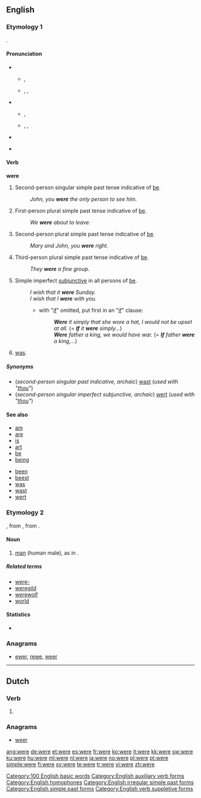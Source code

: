 {{wikipedia|Were (disambiguation)}}
{{also|were-}}
==English==

===Etymology 1===
{{etyl|ang}} {{term|wære|wǣre|lang=ang|sc=unicode}}.

====Pronunciation====
* {{qualifier|stressed}}
** {{a|UK}} {{IPA|/wɜː(ɹ)/}}, {{SAMPA|/w3:(r\)/}}
** {{a|US}} {{enPR|wûr}}, {{IPA|/wɝ/}}, {{SAMPA|/w3`/}}
* {{qualifier|unstressed}}
** {{a|UK}} {{IPA|/wə(ɹ)/}}, {{SAMPA|/w@(r\)/}}
** {{a|US}} {{enPR|wər}}, {{IPA|/wɚ/}}, {{SAMPA|/w@`/}}
* {{audio|en-us-were.ogg|Audio (US)}}
{{rhymes|ɜː(r)}}
* {{homophones|whirr}} {{qualifier|in accents with the [[wine-whine merger]]}}

====Verb====
'''were'''

# Second-person singular simple past tense indicative of [[be]].
#: ''John, you '''were''' the only person to see him.''
# First-person plural simple past tense indicative of [[be]].
#: ''We '''were''' about to leave.''
# Second-person plural simple past tense indicative of [[be]].
#: ''Mary and John, you '''were''' right.''
# Third-person plural simple past tense indicative of [[be]].
#: ''They '''were''' a fine group.''
# Simple imperfect [[subjunctive mood|subjunctive]] in all persons of [[be]].
#: ''I wish that it '''were''' Sunday.''
#: ''I wish that I '''were''' with you.''
#:* with "[[if]]" omitted, put first in an "[[if]]" clause:
#:*: '''''Were''' it simply that she wore a hat, I would not be upset at all.'' (= '''''If''' it '''were''' simply...'')
#:*: '''''Were''' father a king, we would have war.'' (= '''''If''' father '''were''' a king,...'')
# {{Northern England}} [[was]].

=====Synonyms=====
* (''second-person singular past indicative, archaic'') [[wast]] (''used with "[[thou]]"'')
* (''second-person singular imperfect subjunctive, archaic'') [[wert]] (''used with "[[thou]]"'')
<!--Do not include translations of verb forms other than infinitives; these all belong on the pages for the respective translations of "to be"====Translations====
{{top2}}
* Czech: [[byli]]
* Dutch: [[was]], [[zou zijn]], [[ware]]
* [[Esperanto]]: [[estis]] (1), [[estus]] (2)
* Finnish: [[oli]]
* German: [[warst]] / [[waren]] / [[wart]] (1), [[wäre]] / [[wärst]] / [[wären]] / [[wärt]] (2)
* Hungarian: [[volt#Hungarian|voltak]] (''they were'') (1)
* Indonesian: [[sedang]]
{{mid2}}
* Italian: [[eri]], [[eravamo]], [[eravate]], [[erano]]
* [[Novial]]: [[did es]] (1), [[esed]] (1), [[vud es]] (2)
* Polish: [[byli]]
* Swedish: {{t|sv|var}} (1)
* Danish: {{t|da|var}}
* Latvian: bijām (1st pers.), bijāt (2nd pers.), būs (3rd pers.)
* Russian: были (byli)
{{bottom}}
-->

====See also====
{{top2}}
* [[am]]
* [[are]]
* [[is]]
* [[art]]
* [[be]]
* [[being]]
{{mid2}}
* [[been]]
* [[beest]]
* [[was]]
* [[wast]]
* [[wert]]
{{bottom}}

===Etymology 2===
{{etyl|ang}} {{term|wer|lang=ang}}, from {{proto|Germanic|werāz}}, from {{proto|Indo-European|wiHrós|man}}.

====Noun====
{{wikipedia}}
{{en-noun}}

# {{archaic}} [[man]] (human male), as in {{term|werewolf||man-wolf|lang=en}}.

=====Related terms=====
* [[were-]]
* [[weregild]]
* [[werewolf]]
* [[world]]

====Statistics====
* {{rank|she|they|my|35|were|are|their|one}}

===Anagrams===
* [[ewer#English|ewer]], [[rewe#English|rewe]], [[weer#English|weer]]

[[Category:100 English basic words]]
[[Category:English auxiliary verb forms]]
[[Category:English homophones]]
[[Category:English irregular simple past forms]]
[[Category:English simple past forms]]
[[Category:English verb suppletive forms]]

----

==Dutch==

===Verb===
{{infl|nl}}

# {{nl-verb-form|n=sg|t=pres|m=subj|weren}}

===Anagrams===
* [[weer#Dutch|weer]]

[[ang:were]]
[[de:were]]
[[et:were]]
[[es:were]]
[[fr:were]]
[[ko:were]]
[[it:were]]
[[kk:were]]
[[sw:were]]
[[ku:were]]
[[hu:were]]
[[ml:were]]
[[nl:were]]
[[ja:were]]
[[no:were]]
[[pl:were]]
[[pt:were]]
[[simple:were]]
[[fi:were]]
[[sv:were]]
[[te:were]]
[[tr:were]]
[[vi:were]]
[[zh:were]]